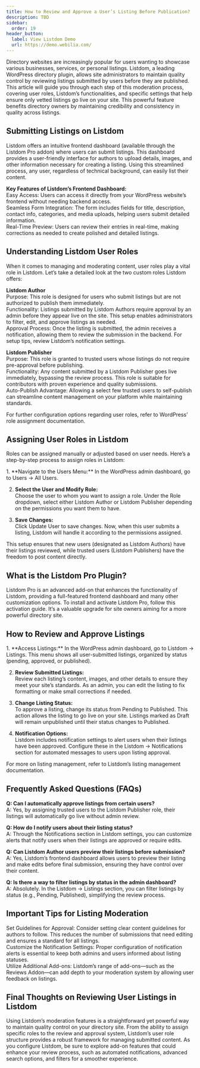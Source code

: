 ```yaml
---
title: How to Review and Approve a User’s Listing Before Publication?
description: TBD
sidebar:
  order: 19
header_button:
  label: View Listdom Demo
  url: https://demo.webilia.com/
---
```



Directory websites are increasingly popular for users wanting to showcase various businesses, services, or personal listings. Listdom, a leading WordPress directory plugin, allows site administrators to maintain quality control by reviewing listings submitted by users before they are published. This article will guide you through each step of this moderation process, covering user roles, Listdom’s functionalities, and specific settings that help ensure only vetted listings go live on your site. This powerful feature benefits directory owners by maintaining credibility and consistency in quality across listings.

## Submitting Listings on Listdom
Listdom offers an intuitive frontend dashboard (available through the Listdom Pro addon) where users can submit listings. This dashboard provides a user-friendly interface for authors to upload details, images, and other information necessary for creating a listing. Using this streamlined process, any user, regardless of technical background, can easily list their content.

**Key Features of Listdom’s Frontend Dashboard:**  
Easy Access: Users can access it directly from your WordPress website’s frontend without needing backend access.  
Seamless Form Integration: The form includes fields for title, description, contact info, categories, and media uploads, helping users submit detailed information.  
Real-Time Preview: Users can review their entries in real-time, making corrections as needed to create polished and detailed listings.

## Understanding Listdom User Roles
When it comes to managing and moderating content, user roles play a vital role in Listdom. Let’s take a detailed look at the two custom roles Listdom offers:

**Listdom Author**  
Purpose: This role is designed for users who submit listings but are not authorized to publish them immediately.  
Functionality: Listings submitted by Listdom Authors require approval by an admin before they appear live on the site. This setup enables administrators to filter, edit, and approve listings as needed.  
Approval Process: Once the listing is submitted, the admin receives a notification, allowing them to review the submission in the backend. For setup tips, review Listdom’s notification settings.

**Listdom Publisher**  
Purpose: This role is granted to trusted users whose listings do not require pre-approval before publishing.  
Functionality: Any content submitted by a Listdom Publisher goes live immediately, bypassing the review process. This role is suitable for contributors with proven experience and quality submissions.  
Auto-Publish Advantage: Allowing a select few trusted users to self-publish can streamline content management on your platform while maintaining standards.

For further configuration options regarding user roles, refer to WordPress’ role assignment documentation.

## Assigning User Roles in Listdom
Roles can be assigned manually or adjusted based on user needs. Here’s a step-by-step process to assign roles in Listdom:

<Steps>
1. **Navigate to the Users Menu:**  
   In the WordPress admin dashboard, go to Users → All Users.

2. **Select the User and Modify Role:**  
   Choose the user to whom you want to assign a role. Under the Role dropdown, select either Listdom Author or Listdom Publisher depending on the permissions you want them to have.

3. **Save Changes:**  
   Click Update User to save changes. Now, when this user submits a listing, Listdom will handle it according to the permissions assigned.
</Steps>

This setup ensures that new users (designated as Listdom Authors) have their listings reviewed, while trusted users (Listdom Publishers) have the freedom to post content directly.

## What is the Listdom Pro Plugin?
Listdom Pro is an advanced add-on that enhances the functionality of Listdom, providing a full-featured frontend dashboard and many other customization options. To install and activate Listdom Pro, follow this activation guide. It’s a valuable upgrade for site owners aiming for a more powerful directory site.

## How to Review and Approve Listings
<Steps>
1. **Access Listings:**  
   In the WordPress admin dashboard, go to Listdom → Listings. This menu shows all user-submitted listings, organized by status (pending, approved, or published).

2. **Review Submitted Listings:**  
   Review each listing’s content, images, and other details to ensure they meet your site’s standards. As an admin, you can edit the listing to fix formatting or make small corrections if needed.

3. **Change Listing Status:**  
   To approve a listing, change its status from Pending to Published. This action allows the listing to go live on your site. Listings marked as Draft will remain unpublished until their status changes to Published.

4. **Notification Options:**  
   Listdom includes notification settings to alert users when their listings have been approved. Configure these in the Listdom → Notifications section for automated messages to users upon listing approval.
</Steps>

For more on listing management, refer to Listdom’s listing management documentation.

## Frequently Asked Questions (FAQs)
**Q: Can I automatically approve listings from certain users?**  
A: Yes, by assigning trusted users to the Listdom Publisher role, their listings will automatically go live without admin review.

**Q: How do I notify users about their listing status?**  
A: Through the Notifications section in Listdom settings, you can customize alerts that notify users when their listings are approved or require edits.

**Q: Can Listdom Author users preview their listings before submission?**  
A: Yes, Listdom’s frontend dashboard allows users to preview their listing and make edits before final submission, ensuring they have control over their content.

**Q: Is there a way to filter listings by status in the admin dashboard?**  
A: Absolutely. In the Listdom → Listings section, you can filter listings by status (e.g., Pending, Published), simplifying the review process.

## Important Tips for Listing Moderation
Set Guidelines for Approval: Consider setting clear content guidelines for authors to follow. This reduces the number of submissions that need editing and ensures a standard for all listings.  
Customize the Notification Settings: Proper configuration of notification alerts is essential to keep both admins and users informed about listing statuses.  
Utilize Additional Add-ons: Listdom’s range of add-ons—such as the Reviews Addon—can add depth to your moderation system by allowing user feedback on listings.

## Final Thoughts on Reviewing User Listings in Listdom
Using Listdom’s moderation features is a straightforward yet powerful way to maintain quality control on your directory site. From the ability to assign specific roles to the review and approval system, Listdom’s user role structure provides a robust framework for managing submitted content. As you configure Listdom, be sure to explore add-on features that could enhance your review process, such as automated notifications, advanced search options, and filters for a smoother experience.
